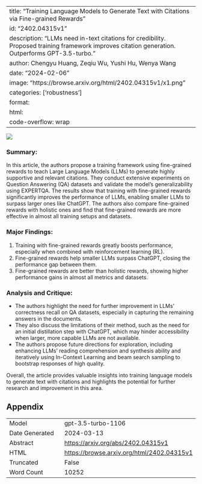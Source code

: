 
---
title: "Training Language Models to Generate Text with Citations via Fine-grained Rewards"
id: "2402.04315v1"
description: "LLMs need in-text citations for credibility. Proposed training framework improves citation generation. Outperforms GPT-3.5-turbo."
author: Chengyu Huang, Zeqiu Wu, Yushi Hu, Wenya Wang
date: "2024-02-06"
image: "https://browse.arxiv.org/html/2402.04315v1/x1.png"
categories: ['robustness']
format:
  html:
    code-overflow: wrap
---

![](https://browse.arxiv.org/html/2402.04315v1/x1.png)

### Summary:
In this article, the authors propose a training framework using fine-grained rewards to teach Large Language Models (LLMs) to generate highly supportive and relevant citations. They conduct extensive experiments on Question Answering (QA) datasets and validate the model’s generalizability using EXPERTQA. The results show that training with fine-grained rewards significantly improves the performance of LLMs, enabling smaller LLMs to surpass larger ones like ChatGPT. The authors also compare fine-grained rewards with holistic ones and find that fine-grained rewards are more effective in almost all training setups and datasets.

### Major Findings:
1. Training with fine-grained rewards greatly boosts performance, especially when combined with reinforcement learning (RL).
2. Fine-grained rewards help smaller LLMs surpass ChatGPT, closing the performance gap between them.
3. Fine-grained rewards are better than holistic rewards, showing higher performance gains in almost all metrics and datasets.

### Analysis and Critique:
- The authors highlight the need for further improvement in LLMs' correctness recall on QA datasets, especially in capturing the remaining answers in the documents.
- They also discuss the limitations of their method, such as the need for an initial distillation step with ChatGPT, which may hinder accessibility when larger, more capable LLMs are not available.
- The authors propose future directions for exploration, including enhancing LLMs’ reading comprehension and synthesis ability and iteratively using In-Context Learning and beam search sampling to bootstrap responses of high quality.

Overall, the article provides valuable insights into training language models to generate text with citations and highlights the potential for further research and improvement in this area.

## Appendix

|          |          |
|----------|----------|
| Model     | gpt-3.5-turbo-1106       |
| Date Generated     | 2024-03-13       |
| Abstract | [https://arxiv.org/abs/2402.04315v1](https://arxiv.org/abs/2402.04315v1)        |
| HTML     | [https://browse.arxiv.org/html/2402.04315v1](https://browse.arxiv.org/html/2402.04315v1)       |
| Truncated       | False       |
| Word Count       | 10252       |